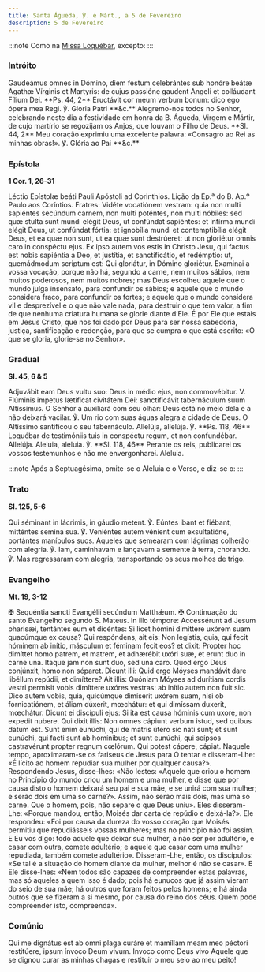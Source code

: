 ```yaml
---
title: Santa Águeda, ℣. e Márt., a 5 de Fevereiro
description: 5 de Fevereiro
---
```


:::note
Como na [Missa Loquébar](/missal/comum/17virgensmartires1), excepto:
:::

### Intróito

<div class="side-by-side not-content">
  <span class="text-justify">
    Gaudeámus omnes in Dómino, diem festum celebrántes sub honóre beátæ Agathæ
    Vírginis et Martyris: de cujus passióne gaudent Angeli et colláudant Fílium
    Dei. **Ps. 44, 2** Eructávit cor meum verbum bonum: dico ego ópera mea Regi.
    ℣. Gloria Patri **&c.**
  </span>
  <span class="text-justify">
    Alegremo-nos todos no Senhor, celebrando neste dia a festividade em honra da
    B. Águeda, Virgem e Mártir, de cujo martírio se regozijam os Anjos, que
    louvam o Filho de Deus. **Sl. 44, 2** Meu coração exprimiu uma excelente
    palavra: «Consagro ao Rei as minhas obras!». ℣. Glória ao Pai **&c.**
  </span>
</div>

### Epístola

**1 Cor. 1, 26-31**

<div class="side-by-side not-content">
  <span class="text-justify">
    Léctio Epístolæ beáti Pauli Apóstoli ad Corinthios.
  </span>
  <span class="text-justify">
    Lição da Ep.ª do B. Ap.º Paulo aos Coríntios.
  </span>
  <span class="text-justify">
    Fratres: Vidéte vocatiónem vestram: quia non multi sapiéntes secúndum
    carnem, non multi poténtes, non multi nóbiles: sed quæ stulta sunt mundi
    elégit Deus, ut confúndat sapiéntes: et infírma mundi elégit Deus, ut
    confúndat fórtia: et ignobília mundi et contemptibília elégit Deus, et ea
    quæ non sunt, ut ea quæ sunt destrúeret: ut non gloriétur omnis caro in
    conspéctu ejus. Ex ipso autem vos estis in Christo Jesu, qui factus est
    nobis sapiéntia a Deo, et justítia, et sanctificátio, et redémptio: ut,
    quemádmodum scriptum est: Qui gloriátur, in Dómino gloriétur.
  </span>
  <span class="text-justify">
    Examinai a vossa vocação, porque não há, segundo a carne, nem muitos sábios,
    nem muitos poderosos, nem muitos nobres; mas Deus escolheu aquele que o
    mundo julga insensato, para confundir os sábios; e aquele que o mundo
    considera fraco, para confundir os fortes; e aquele que o mundo considera
    vil e desprezível e o que não vale nada, para destruir o que tem valor, a
    fim de que nenhuma criatura humana se glorie diante d’Ele. É por Ele que
    estais em Jesus Cristo, que nos foi dado por Deus para ser nossa sabedoria,
    justiça, santificação e redenção, para que se cumpra o que está escrito: «O
    que se gloria, glorie-se no Senhor».
  </span>
</div>

### Gradual

**Sl. 45, 6 & 5**

<div class="side-by-side not-content">
  <span class="text-justify">
    Adjuvábit eam Deus vultu suo: Deus in médio ejus, non commovébitur. V.
    Flúminis impetus lætíficat civitátem Dei: sanctificávit tabernáculum suum
    Altíssimus.
  </span>
  <span class="text-justify">
    O Senhor a auxiliará com seu olhar: Deus está no meio dela e a não deixará
    vacilar. ℣. Um rio com suas águas alegra a cidade de Deus. O Altíssimo
    santificou o seu tabernáculo.
  </span>
  <span class="text-justify">
    Allelúja, allelúja. ℣. **Ps. 118, 46** Loquébar de testimóniis tuis in
    conspéctu regum, et non confundébar. Allelúja.
  </span>
  <span class="text-justify">
    Aleluia, aleluia. ℣. **Sl. 118, 46** Perante os reis, publicarei os vossos
    testemunhos e não me envergonharei. Aleluia.
  </span>
</div>

:::note
Após a Septuagésima, omite-se o Aleluia e o Verso, e diz-se o:
:::

### Trato

**Sl. 125, 5-6**

<div class="side-by-side not-content">
  <span class="text-justify">
    Qui séminant in lácrimis, in gáudio metent. ℣. Eúntes ibant et fiébant,
    mitténtes semina sua. ℣. Veniéntes autem vénient cum exsultatióne, portántes
    manípulos suos.
  </span>
  <span class="text-justify">
    Aqueles que semearam com lágrimas colherão com alegria. ℣. Iam, caminhavam e
    lançavam a semente à terra, chorando. ℣. Mas regressaram com alegria,
    transportando os seus molhos de trigo.
  </span>
</div>

### Evangelho

**Mt. 19, 3-12**

<div class="side-by-side not-content">
  <span class="text-justify">
    <span class="text-red-500">✠</span> Sequéntia sancti Evangélii secúndum
    Matthǽum.
  </span>
  <span class="text-justify">
    <span class="text-red-500">✠</span> Continuação do santo Evangelho segundo
    S. Mateus.
  </span>
  <span class="text-justify">
    In illo témpore: Accessérunt ad Jesum pharisǽi, tentántes eum et dicéntes:
    Si licet hómini dimíttere uxórem suam quacúmque ex causa? Qui respóndens,
    ait eis: Non legístis, quia, qui fecit hóminem ab inítio, másculum et
    féminam fecit eos? et dixit: Propter hoc dimíttet homo patrem, et matrem, et
    adhærébit uxóri suæ, et erunt duo in carne una. Itaque jam non sunt duo, sed
    una caro. Quod ergo Deus conjúnxit, homo non séparet. Dicunt illi: Quid ergo
    Móyses mandávit dare libéllum repúdii, et dimíttere? Ait illis: Quóniam
    Móyses ad durítiam cordis vestri permísit vobis dimíttere uxóres vestras: ab
    inítio autem non fuit sic. Dico autem vobis, quia, quicúmque dimíserit
    uxórem suam, nisi ob fornicatiónem, et áliam dúxerit, mœchátur: et qui
    dimíssam duxerit, mœchátur. Dicunt ei discípuli ejus: Si ita est causa
    hóminis cum uxore, non expedit nubere. Qui dixit illis: Non omnes cápiunt
    verbum istud, sed quibus datum est. Sunt enim eunúchi, qui de matris útero
    sic nati sunt; et sunt eunúchi, qui facti sunt ab homínibus; et sunt
    eunúchi, qui seípsos castravérunt propter regnum cœlórum. Qui potest cápere,
    cápiat.
  </span>
  <span class="text-justify">
    Naquele tempo, aproximaram-se os fariseus de Jesus para O tentar e
    disseram-Lhe: «É lícito ao homem repudiar sua mulher por qualquer causa?».
    Respondendo Jesus, disse-lhes: «Não lestes: «Aquele que criou o homem no
    Princípio do mundo criou um homem e uma mulher, e disse que por causa disto
    o homem deixará seu pai e sua mãe, e se unirá com sua mulher; e serão dois
    em uma só carne?». Assim, não serão mais dois, mas uma só carne. Que o
    homem, pois, não separe o que Deus uniu». Eles disseram-Lhe: «Porque mandou,
    então, Moisés dar carta de repúdio e deixá-la?». Ele respondeu: «Foi por
    causa da dureza do vosso coração que Moisés permitiu que repudiásseis vossas
    mulheres; mas no princípio não foi assim. E Eu vos digo: todo aquele que
    deixar sua mulher, a não ser por adultério, e casar com outra, comete
    adultério; e aquele que casar com uma mulher repudiada, também comete
    adultério». Disseram-Lhe, então, os discípulos: «Se tal é a situação do
    homem diante da mulher, melhor é não se casar». E Ele disse-lhes: «Nem todos
    são capazes de compreender estas palavras, mas só aqueles a quem isso é
    dado; pois há eunucos que já assim vieram do seio de sua mãe; há outros que
    foram feitos pelos homens; e há ainda outros que se fizeram a si mesmo, por
    causa do reino dos céus. Quem pode compreender isto, compreenda».
  </span>
</div>

### Comúnio

<div class="side-by-side not-content">
  <span class="text-justify">
    Qui me dignátus est ab omni plaga curáre et mamíllam meam meo péctori
    restitúere, ipsum ínvoco Deum vivum.
  </span>
  <span class="text-justify">
    Invoco como Deus vivo Aquele que se dignou curar as minhas chagas e
    restituir o meu seio ao meu peito!
  </span>
</div>
